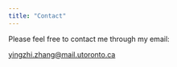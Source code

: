 ```yaml
---
title: "Contact"
---
```


Please feel free to contact me through my email:

[yingzhi.zhang\@mail.utoronto.ca](yingzhi.zhang@mail.utoronto.ca)
